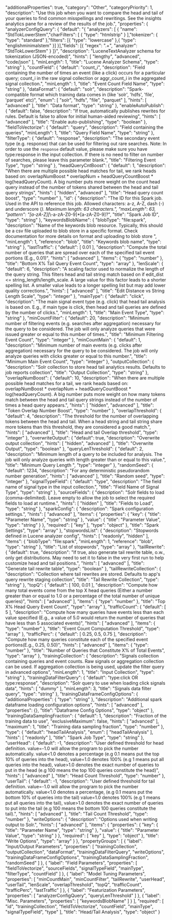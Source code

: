   "additionalProperties": true,
  "category": "Other",
  "categoryPriority": 1,
  "description": "Use this job when you want to compare the head and tail of your queries to find common misspellings and rewritings. See the insights analytics pane for a review of the results of the job.",
  "properties": {
    "analyzerConfigQuery": {
      "default": "{ \"analyzers\": [ { \"name\": \"StdTokLowerStem\",\"charFilters\": [ { \"type\": \"htmlstrip\" } ],\"tokenizer\": { \"type\": \"standard\" },\"filters\": [{ \"type\": \"lowercase\" },{ \"type\": \"englishminimalstem\" }] }],\"fields\": [{ \"regex\": \".+\", \"analyzer\": \"StdTokLowerStem\" } ]}",
      "description": "LuceneTextAnalyzer schema for tokenization (JSON-encoded)",
      "hints": [
        "lengthy",
        "advanced",
        "code/json"
      ],
      "minLength": 1,
      "title": "Lucene Analyzer Schema",
      "type": "string"
    },
    "countField": {
      "default": "count_i",
      "description": "Field containing the number of times an event (like a click) occurs for a particular query; count_i in the raw signal collection or aggr_count_i in the aggregated signal collection.",
      "minLength": 1,
      "title": "Event Count Field Name",
      "type": "string"
    },
    "dataFormat": {
      "default": "solr",
      "description": "Spark-compatible format which training data comes in (like 'solr', 'hdfs', 'file', 'parquet' etc)",
      "enum": [
        "solr",
        "hdfs",
        "file",
        "parquet"
      ],
      "hints": [
        "advanced"
      ],
      "title": "Data format",
      "type": "string"
    },
    "enableAutoPublish": {
      "default": false,
      "description": "If true, automatically publishes rewrites for rules. Default is false to allow for initial human-aided reviewing",
      "hints": [
        "advanced"
      ],
      "title": "Enable auto-publishing",
      "type": "boolean"
    },
    "fieldToVectorize": {
      "default": "query",
      "description": "Field containing the queries",
      "minLength": 1,
      "title": "Query Field Name",
      "type": "string"
    },
    "filterType": {
      "default": "response",
      "description": "The secondary event type (e.g. response) that can be used for filtering out rare searches. Note: In order to use the `response` default value, please make sure you have type:response in the input collection. If there is no need to filter on number of searches, please leave this parameter blank.",
      "title": "Filtering Event Type",
      "type": "string"
    },
    "headQueryCntBoost": {
      "default": 1,
      "description": "When there are multiple possible head matches for tail, we rank heads based on: overlapNumBoost * overlapNum + headQueryCountBoost * log(headQueryCount). A big number puts more weight on the count head query instead of the number of tokens shared between the head and tail query strings",
      "hints": [
        "hidden",
        "advanced"
      ],
      "title": "Head query count boost",
      "type": "number"
    },
    "id": {
      "description": "The ID for this Spark job. Used in the API to reference this job. Allowed characters: a-z, A-Z, dash (-) and underscore (_). Maximum length: 63 characters.",
      "maxLength": 63,
      "pattern": "[a-zA-Z][_\\-a-zA-Z0-9]*[a-zA-Z0-9]?",
      "title": "Spark Job ID",
      "type": "string"
    },
    "keywordsBlobName": {
      "blobType": "file:spark",
      "description": "Name of the keywords blob resource. Typically, this should be a csv file uploaded to blob store in a specific format. Check documentation for more details on format and uploading to blob store ",
      "minLength": 1,
      "reference": "blob",
      "title": "Keywords blob name",
      "type": "string"
    },
    "lastTraffic": {
      "default": [
        0.01
      ],
      "description": "Compute the total number of queries that are spread over each of the specified tail event portions (E.g., 0.01)",
      "hints": [
        "advanced"
      ],
      "items": {
        "type": "number"
      },
      "title": "Bottom X% Tail Query Event Count",
      "type": "array"
    },
    "lenScale": {
      "default": 6,
      "description": "A scaling factor used to normalize the length of the query string. This filters head and tail string match based on if edit_dist <= string_length/length_scale. A large value for this factor leads to a shorter spelling list. A smaller value leads to a longer spelling list but may add lower quality corrections.",
      "hints": [
        "advanced"
      ],
      "title": "Edit Distance vs String Length Scale",
      "type": "integer"
    },
    "mainType": {
      "default": "click",
      "description": "The main signal event type (e.g. click) that head tail analysis is based on. E.g., if main type is click, then head and tail queries are defined by the number of clicks.",
      "minLength": 1,
      "title": "Main Event Type",
      "type": "string"
    },
    "minCountFilter": {
      "default": 20,
      "description": "Minimum number of filtering events (e.g. searches after aggregation) necessary for the query to be considered. The job will only analyze queries that were issued greater or equal to this number of times.",
      "title": "Minimum Filtering Event Count",
      "type": "integer"
    },
    "minCountMain": {
      "default": 1,
      "description": "Minimum number of main events (e.g. clicks after aggregation) necessary for the query to be considered. The job will only analyze queries with clicks greater or equal to this number.",
      "title": "Minimum Main Event Count",
      "type": "integer"
    },
    "outputCollection": {
      "description": "Solr collection to store head tail analytics results. Defaults to job reports collection",
      "title": "Output Collection",
      "type": "string"
    },
    "overlapNumBoost": {
      "default": 10,
      "description": "When there are multiple possible head matches for a tail, we rank heads based on: overlapNumBoost * overlapNum + headQueryCountBoost * log(headQueryCount). A big number puts more weight on how many tokens match between the head and tail query strings instead of the number of times a head query appears.",
      "hints": [
        "hidden",
        "advanced"
      ],
      "title": "Token Overlap Number Boost",
      "type": "number"
    },
    "overlapThreshold": {
      "default": 4,
      "description": "The threshold for the number of overlapping tokens between the head and tail. When a head string and tail string share more tokens than this threshold, they are considered a good match.",
      "hints": [
        "advanced"
      ],
      "title": "Head and tail Overlap threshold",
      "type": "integer"
    },
    "overwriteOutput": {
      "default": true,
      "description": "Overwrite output collection",
      "hints": [
        "hidden",
        "advanced"
      ],
      "title": "Overwrite Output",
      "type": "boolean"
    },
    "queryLenThreshold": {
      "default": 2,
      "description": "Minimum length of a query to be included for analysis. The job will only analyze queries with length greater than or equal to this value.",
      "title": "Minimum Query Length ",
      "type": "integer"
    },
    "randomSeed": {
      "default": 1234,
      "description": "For any deterministic pseudorandom number generation",
      "hints": [
        "advanced"
      ],
      "title": "Random seed",
      "type": "integer"
    },
    "signalTypeField": {
      "default": "type",
      "description": "The field name of signal type in the input collection.",
      "title": "Field Name of Signal Type",
      "type": "string"
    },
    "sourceFields": {
      "description": "Solr fields to load (comma-delimited). Leave empty to allow the job to select the required fields to load at runtime.",
      "hints": [
        "hidden"
      ],
      "title": "Fields to Load",
      "type": "string"
    },
    "sparkConfig": {
      "description": "Spark configuration settings.",
      "hints": [
        "advanced"
      ],
      "items": {
        "properties": {
          "key": {
            "title": "Parameter Name",
            "type": "string"
          },
          "value": {
            "title": "Parameter Value",
            "type": "string"
          }
        },
        "required": [
          "key"
        ],
        "type": "object"
      },
      "title": "Spark Settings",
      "type": "array"
    },
    "stopwordsList": {
      "description": "Stopwords defined in Lucene analyzer config",
      "hints": [
        "readonly",
        "hidden"
      ],
      "items": {
        "blobType": "file:spark",
        "minLength": 1,
        "reference": "blob",
        "type": "string"
      },
      "title": "List of stopwords",
      "type": "array"
    },
    "tailRewrite": {
      "default": true,
      "description": "If true, also generate tail rewrite table, o.w., only get distributions. May need to set it to false in the very first run to help customize head and tail positions.",
      "hints": [
        "advanced"
      ],
      "title": "Generate tail rewrite table",
      "type": "boolean"
    },
    "tailRewriteCollection": {
      "description": "Collection where tail rewrites are stored. Defaults to app's query rewrite staging collection",
      "title": "Tail Rewrite Collection",
      "type": "string"
    },
    "topQ": {
      "default": [
        100,
        0.01
      ],
      "description": "Compute how many total events come from the top X head queries (Either a number greater than or equal to 1.0 or a percentage of the total number of unique queries)",
      "hints": [
        "advanced"
      ],
      "items": {
        "type": "number"
      },
      "title": "Top X% Head Query Event Count",
      "type": "array"
    },
    "trafficCount": {
      "default": [
        5
      ],
      "description": "Compute how many queries have events less than each value specified (E.g., a value of 5.0 would return the number of queries that have less than 5 associated events)",
      "hints": [
        "advanced"
      ],
      "items": {
        "type": "number"
      },
      "title": "Event Count Computation Threshold",
      "type": "array"
    },
    "trafficPerc": {
      "default": [
        0.25,
        0.5,
        0.75
      ],
      "description": "Compute how many queries constitute each of the specified event portions(E.g., 0.25, 0.50)",
      "hints": [
        "advanced"
      ],
      "items": {
        "type": "number"
      },
      "title": "Number of Queries that Constitute X% of Total Events",
      "type": "array"
    },
    "trainingCollection": {
      "description": "Signals collection containing queries and event counts. Raw signals or aggregation collection can be used. If aggregation collection is being used, update the filter query in advanced options",
      "minLength": 1,
      "title": "Input Collection",
      "type": "string"
    },
    "trainingDataFilterQuery": {
      "default": "type:click OR type:response",
      "description": "Solr query to use when loading click signals data",
      "hints": [
        "dummy"
      ],
      "minLength": 3,
      "title": "Signals data filter query",
      "type": "string"
    },
    "trainingDataFrameConfigOptions": {
      "additionalProperties": {
        "type": "string"
      },
      "description": "Additional spark dataframe loading configuration options",
      "hints": [
        "advanced"
      ],
      "properties": {},
      "title": "Dataframe Config Options",
      "type": "object"
    },
    "trainingDataSamplingFraction": {
      "default": 1,
      "description": "Fraction of the training data to use",
      "exclusiveMaximum": false,
      "hints": [
        "advanced"
      ],
      "maximum": 1,
      "title": "Training data sampling fraction",
      "type": "number"
    },
    "type": {
      "default": "headTailAnalysis",
      "enum": [
        "headTailAnalysis"
      ],
      "hints": [
        "readonly"
      ],
      "title": "Spark Job Type",
      "type": "string"
    },
    "userHead": {
      "default": -1,
      "description": "User defined threshold for head definition. value=-1.0 will allow the program to pick the number automatically. value<1.0 denotes a percentage (e.g 0.1 means put the top 10% of queries into the head), value=1.0 denotes 100% (e.g 1 means put all queries into the head), value>1.0 denotes the exact number of queries to put in the head (e.g 100 means the top 100 queries constitute the head)",
      "hints": [
        "advanced"
      ],
      "title": "Head Count Threshold",
      "type": "number"
    },
    "userTail": {
      "default": -1,
      "description": "User defined threshold for tail definition. value=-1.0 will allow the program to pick the number automatically. value<1.0 denotes a percentage, (e.g 0.1 means put the bottom 10% of queries into the tail) value=1.0 denotes 100% (e.g 1 means put all queries into the tail), value>1.0 denotes the exact number of queries to put into the tail (e.g 100 means the bottom 100 queries constitute the tail).",
      "hints": [
        "advanced"
      ],
      "title": "Tail Count Threshold",
      "type": "number"
    },
    "writeOptions": {
      "description": "Options used when writing output to Solr.",
      "hints": [
        "advanced"
      ],
      "items": {
        "properties": {
          "key": {
            "title": "Parameter Name",
            "type": "string"
          },
          "value": {
            "title": "Parameter Value",
            "type": "string"
          }
        },
        "required": [
          "key"
        ],
        "type": "object"
      },
      "title": "Write Options",
      "type": "array"
    }
  },
  "propertyGroups": [
    {
      "label": "Input/Output Parameters",
      "properties": [
        "trainingCollection",
        "outputCollection",
        "dataFormat",
        "trainingDataFilterQuery",
        "writeOptions",
        "trainingDataFrameConfigOptions",
        "trainingDataSamplingFraction",
        "randomSeed"
      ]
    },
    {
      "label": "Field Parameters",
      "properties": [
        "fieldToVectorize",
        "sourceFields",
        "signalTypeField",
        "mainType",
        "filterType",
        "countField"
      ]
    },
    {
      "label": "Model Tuning Parameters",
      "properties": [
        "minCountMain",
        "minCountFilter",
        "tailRewrite",
        "userHead",
        "userTail",
        "lenScale",
        "overlapThreshold",
        "topQ",
        "trafficCount",
        "trafficPerc",
        "lastTraffic"
      ]
    },
    {
      "label": "Featurization Parameters",
      "properties": [
        "analyzerConfigQuery",
        "queryLenThreshold"
      ]
    },
    {
      "label": "Misc. Parameters",
      "properties": [
        "keywordsBlobName"
      ]
    }
  ],
  "required": [
    "id",
    "trainingCollection",
    "fieldToVectorize",
    "countField",
    "mainType",
    "signalTypeField",
    "type"
  ],
  "title": "Head/Tail Analysis",
  "type": "object"
}
